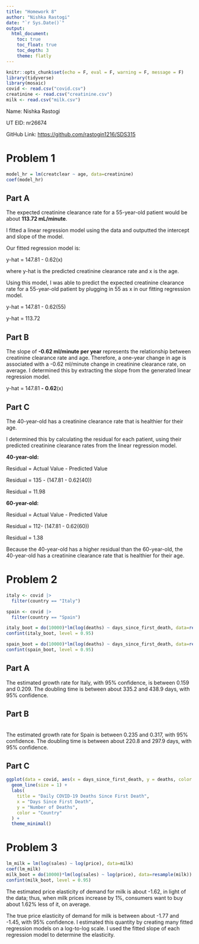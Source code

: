---
title: "Homework 8"
author: "Nishka Rastogi"
date: "`r Sys.Date()`"
output: 
  html_document: 
    toc: true
    toc_float: true
    toc_depth: 3
    theme: flatly
---

```{r setup, include=FALSE}
knitr::opts_chunk$set(echo = F, eval = F, warning = F, message = F)
library(tidyverse)
library(mosaic)
covid <- read.csv("covid.csv")
creatinine <- read.csv("creatinine.csv")
milk <- read.csv("milk.csv")
```

Name: Nishka Rastogi

UT EID: nr26674

GitHub Link: <https://github.com/rastogin1216/SDS315>

# Problem 1

```{r}

model_hr = lm(creatclear ~ age, data=creatinine)
coef(model_hr)
```

## Part A

The expected creatinine clearance rate for a 55-year-old patient would be about **113.72 mL/minute**.

I fitted a linear regression model using the data and outputted the intercept and slope of the model.

Our fitted regression model is:

y-hat = 147.81 - 0.62(x)

where y-hat is the predicted creatinine clearance rate and x is the age.

Using this model, I was able to predict the expected creatinine clearance rate for a 55-year-old patient by plugging in 55 as x in our fitting regression model.

y-hat = 147.81 - 0.62(55)

y-hat = 113.72

## Part B

The slope of **-0.62 ml/minute per year** represents the relationship between creatinine clearance rate and age. Therefore, a one-year change in age is associated with a -0.62 ml/minute change in creatinine clearance rate, on average. I determined this by extracting the slope from the generated linear regression model.

y-hat = 147.81 **-** **0.62**(x)

## Part C

The 40-year-old has a creatinine clearance rate that is healthier for their age.

I determined this by calculating the residual for each patient, using their predicted creatinine clearance rates from the linear regression model.

**40-year-old:**

Residual = Actual Value - Predicted Value

Residual = 135 - (147.81 - 0.62(40))

Residual = 11.98

**60-year-old:**

Residual = Actual Value - Predicted Value

Residual = 112- (147.81 - 0.62(60))

Residual = 1.38

Because the 40-year-old has a higher residual than the 60-year-old, the 40-year-old has a creatinine clearance rate that is healthier for their age.

# Problem 2

```{r}
italy <- covid |>
  filter(country == "Italy")

spain <- covid |>
  filter(country == "Spain")

italy_boot = do(10000)*lm(log(deaths) ~ days_since_first_death, data=resample(italy))
confint(italy_boot, level = 0.95)

spain_boot = do(10000)*lm(log(deaths) ~ days_since_first_death, data=resample(spain))
confint(spain_boot, level = 0.95)
```

## Part A

The estimated growth rate for Italy, with 95% confidence, is between 0.159 and 0.209. The doubling time is between about 335.2 and 438.9 days, with 95% confidence.

## Part B

\
The estimated growth rate for Spain is between 0.235 and 0.317, with 95% confidence. The doubling time is between about 220.8 and 297.9 days, with 95% confidence.

## Part C

```{r, eval = T}
ggplot(data = covid, aes(x = days_since_first_death, y = deaths, color = country)) +
  geom_line(size = 1) +
  labs(
    title = "Daily COVID-19 Deaths Since First Death",
    x = "Days Since First Death",
    y = "Number of Deaths",
    color = "Country"
  ) +
  theme_minimal()
```

# Problem 3

```{r}
lm_milk = lm(log(sales) ~ log(price), data=milk)
coef(lm_milk)
milk_boot = do(10000)*lm(log(sales) ~ log(price), data=resample(milk))
confint(milk_boot, level = 0.95)


```

The estimated price elasticity of demand for milk is about -1.62, in light of the data; thus, when milk prices increase by 1%, consumers want to buy about 1.62% less of it, on average.

The true price elasticity of demand for milk is between about -1.77 and -1.45, with 95% confidence. I estimated this quantity by creating many fitted regression models on a log-to-log scale. I used the fitted slope of each regression model to determine the elasticity.

